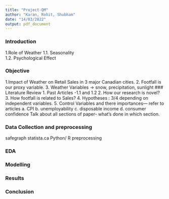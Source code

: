 ```yaml
---
title: "Project-QM"
author: "Karan, Rohit, Shubham"
date: "14/03/2022"
output: pdf_document
---
```

### Introduction 
1.Role of Weather 
  1.1. Seasonality  
  1.2. Psychological Effect

### Objective
1.Impact of Weather on Retail Sales in 3 major Canadian cities. 
2. Footfall is our proxy variable.
3. Weather Variables -> snow, precipitation, sunlight
### Literature Review
1. Past Articles -1.1 and 1.2
2. How our research is novel?
3. How footfall is related to Sales?
4. Hypotheses : 3/4 depending on independent variables.
5. Control Variables and there importances--- refer to articles
    a. CPI b. unemployability c. disposable income d. consumer confidence 
Talk about all sections of paper- what's done in which section.

### Data Collection and preprocessing 
safegraph
statista.ca 
Python/ R preprocessing

### EDA


### Modelling


### Results


### Conclusion